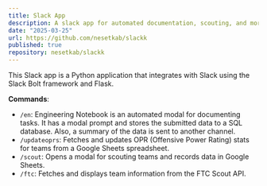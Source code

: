 ```yaml
---
title: Slack App
description: A slack app for automated documentation, scouting, and more for FTC.
date: "2025-03-25"
url: https://github.com/nesetkab/slackk
published: true
repository: nesetkab/slackk
---
```



This Slack app is a Python application that integrates with Slack using the Slack Bolt framework and Flask. 

**Commands**:
- `/en`: Engineering Notebook is an automated modal for documenting tasks. It has a modal prompt and stores the submitted data to a SQL database. Also, a summary of the data is sent to another channel.
- `/updateoprs`: Fetches and updates OPR (Offensive Power Rating) stats for teams from a Google Sheets spreadsheet.
- `/scout`: Opens a modal for scouting teams and records data in Google Sheets.
- `/ftc`: Fetches and displays team information from the FTC Scout API.
